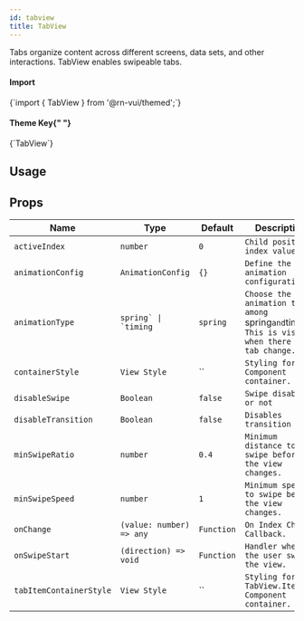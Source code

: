 ```yaml
---
id: tabview
title: TabView
---
```



<IconsStyle />

Tabs organize content across different screens, data sets, and other interactions.
TabView enables swipeable tabs.

<div class="row inline-flex-center">
  <div class="col col--3">
    <h4>Import</h4>
  </div>
  <div class="col col--9">
    <CodeBlock>{`import { TabView } from '@rn-vui/themed';`}</CodeBlock>
  </div>
  <div class="col col--3">
    <h4>
      Theme Key{" "}
      <a href="../customizing#using-themeprovider">
        <BiInfoCircle />
      </a>
    </h4>
  </div>
  <div class="col col--9">
    <CodeBlock>{`TabView`}</CodeBlock>
  </div>
</div>

## Usage

<Usage />

## Props

<div class='table-responsive'>

| Name                    | Type                     | Default    | Description                                                                                      |
| ----------------------- | ------------------------ | ---------- | ------------------------------------------------------------------------------------------------ |
| `activeIndex`           | `number`                 | `0`        | `Child position index value.`                                                                    |
| `animationConfig`       | `AnimationConfig`        | `{}`       | `Define the animation configurations.`                                                           |
| `animationType`         | `` spring` \| `timing `` | `spring`   | `Choose the animation type among `spring`and`timing`. This is visible when there is tab change.` |
| `containerStyle`        | `View Style`             | ``         | `Styling for Component container.`                                                               |
| `disableSwipe`          | `Boolean`                | `false`    | `Swipe disabled or not`                                                                          |
| `disableTransition`     | `Boolean`                | `false`    | `Disables transition`                                                                            |
| `minSwipeRatio`         | `number`                 | `0.4`      | `Minimum distance to swipe before the view changes.`                                             |
| `minSwipeSpeed`         | `number`                 | `1`        | `Minimum speed to swipe before the view changes.`                                                |
| `onChange`              | `(value: number) => any` | `Function` | `On Index Change Callback.`                                                                      |
| `onSwipeStart`          | `(direction) => void`    | `Function` | `Handler when the user swipes the view.`                                                         |
| `tabItemContainerStyle` | `View Style`             | ``         | `Styling for TabView.Item Component container.`                                                  |

</div>
